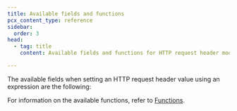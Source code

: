 ```yaml
---
title: Available fields and functions
pcx_content_type: reference
sidebar:
  order: 3
head:
  - tag: title
    content: Available fields and functions for HTTP request header modification

---
```



The available fields when setting an HTTP request header value using an expression are the following:

<Render file="transform/header-modification-fields" />

For information on the available functions, refer to [Functions](/ruleset-engine/rules-language/functions/).
